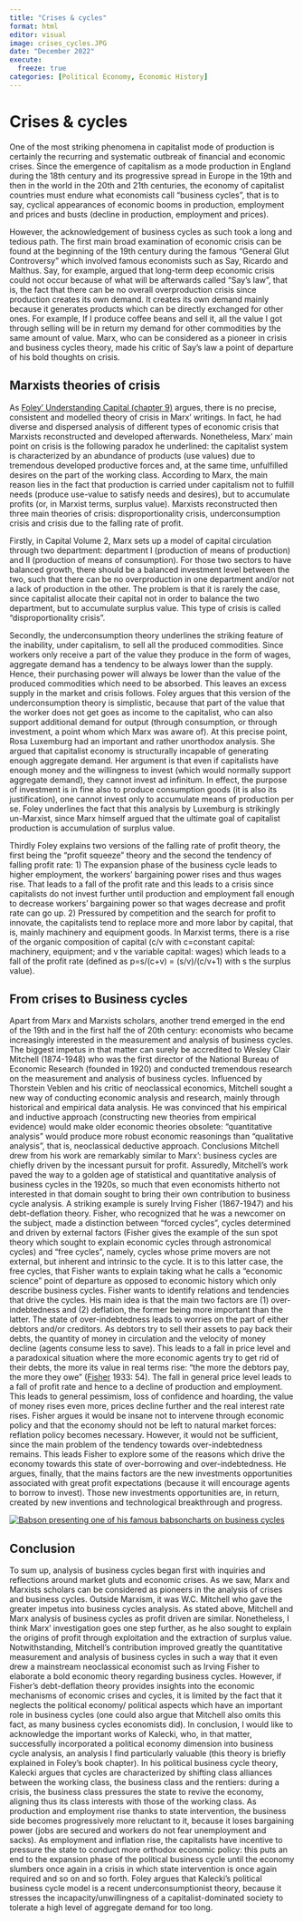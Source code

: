 ```yaml
---
title: "Crises & cycles"
format: html
editor: visual
image: crises_cycles.JPG
date: "December 2022"
execute: 
  freeze: true
categories: [Political Economy, Economic History]
---
```


# Crises & cycles

One of the most striking phenomena in capitalist mode of production is certainly the recurring and systematic outbreak of financial and economic crises. Since the emergence of capitalism as a mode production in England during the 18th century and its progressive spread in Europe in the 19th and then in the world in the 20th and 21th centuries, the economy of capitalist countries must endure what economists call "business cycles", that is to say, cyclical appearances of economic booms in production, employment and prices and busts (decline in production, employment and prices).

However, the acknowledgement of business cycles as such took a long and tedious path. The first main broad examination of economic crisis can be found at the beginning of the 19th century during the famous "General Glut Controversy" which involved famous economists such as Say, Ricardo and Malthus. Say, for example, argued that long-term deep economic crisis could not occur because of what will be afterwards called "Say's law", that is, the fact that there can be no overall overproduction crisis since production creates its own demand. It creates its own demand mainly because it generates products which can be directly exchanged for other ones. For example, If I produce coffee beans and sell it, all the value I got through selling will be in return my demand for other commodities by the same amount of value. Marx, who can be considered as a pioneer in crisis and business cycles theory, made his critic of Say's law a point of departure of his bold thoughts on crisis.

## Marxists theories of crisis

As [Foley' Understanding Capital (chapter 9)](https://github.com/Jeylal/myblog/raw/master/posts/About%20cycles%20and%20crises/Foley_ch.9.pdf) argues, there is no precise, consistent and modelled theory of crisis in Marx' writings. In fact, he had diverse and dispersed analysis of different types of economic crisis that Marxists reconstructed and developed afterwards. Nonetheless, Marx' main point on crisis is the following paradox he underlined: the capitalist system is characterized by an abundance of products (use values) due to tremendous developed productive forces and, at the same time, unfulfilled desires on the part of the working class. According to Marx, the main reason lies in the fact that production is carried under capitalism not to fulfill needs (produce use-value to satisfy needs and desires), but to accumulate profits (or, in Marxist terms, surplus value). Marxists reconstructed then three main theories of crisis: disproportionality crisis, underconsumption crisis and crisis due to the falling rate of profit.

Firstly, in Capital Volume 2, Marx sets up a model of capital circulation through two department: department I (production of means of production) and II (production of means of consumption). For those two sectors to have balanced growth, there should be a balanced investment level between the two, such that there can be no overproduction in one department and/or not a lack of production in the other. The problem is that it is rarely the case, since capitalist allocate their capital not in order to balance the two department, but to accumulate surplus value. This type of crisis is called "disproportionality crisis".

Secondly, the underconsumption theory underlines the striking feature of the inability, under capitalism, to sell all the produced commodities. Since workers only receive a part of the value they produce in the form of wages, aggregate demand has a tendency to be always lower than the supply. Hence, their purchasing power will always be lower than the value of the produced commodities which need to be absorbed. This leaves an excess supply in the market and crisis follows. Foley argues that this version of the underconsumption theory is simplistic, because that part of the value that the worker does not get goes as income to the capitalist, who can also support additional demand for output (through consumption, or through investment, a point whom which Marx was aware of). At this precise point, Rosa Luxemburg had an important and rather unorthodox analysis. She argued that capitalist economy is structurally incapable of generating enough aggregate demand. Her argument is that even if capitalists have enough money and the willingness to invest (which would normally support aggregate demand), they cannot invest ad infinitum. In effect, the purpose of investment is in fine also to produce consumption goods (it is also its justification), one cannot invest only to accumulate means of production per se. Foley underlines the fact that this analysis by Luxemburg is strikingly un-Marxist, since Marx himself argued that the ultimate goal of capitalist production is accumulation of surplus value.

Thirdly Foley explains two versions of the falling rate of profit theory, the first being the "profit squeeze" theory and the second the tendency of falling profit rate: 1) The expansion phase of the business cycle leads to higher employment, the workers' bargaining power rises and thus wages rise. That leads to a fall of the profit rate and this leads to a crisis since capitalists do not invest further until production and employment fall enough to decrease workers' bargaining power so that wages decrease and profit rate can go up. 2) Pressured by competition and the search for profit to innovate, the capitalists tend to replace more and more labor by capital, that is, mainly machinery and equipment goods. In Marxist terms, there is a rise of the organic composition of capital (c/v with c=constant capital: machinery, equipment; and v the variable capital: wages) which leads to a fall of the profit rate (defined as p=s/(c+v) = (s/v)/(c/v+1) with s the surplus value).

## From crises to Business cycles

Apart from Marx and Marxists scholars, another trend emerged in the end of the 19th and in the first half the of 20th century: economists who became increasingly interested in the measurement and analysis of business cycles. The biggest impetus in that matter can surely be accredited to Wesley Clair Mitchell (1874-1948) who was the first director of the National Bureau of Economic Research (founded in 1920) and conducted tremendous research on the measurement and analysis of business cycles. Influenced by Thorstein Veblen and his critic of neoclassical economics, Mitchell sought a new way of conducting economic analysis and research, mainly through historical and empirical data analysis. He was convinced that his empirical and inductive approach (constructing new theories from empirical evidence) would make older economic theories obsolete: "quantitative analysis" would produce more robust economic reasonings than "qualitative analysis", that is, neoclassical deductive approach. Conclusions Mitchell drew from his work are remarkably similar to Marx': business cycles are chiefly driven by the incessant pursuit for profit. Assuredly, Mitchell's work paved the way to a golden age of statistical and quantitative analysis of business cycles in the 1920s, so much that even economists hitherto not interested in that domain sought to bring their own contribution to business cycle analysis. A striking example is surely Irving Fisher (1867-1947) and his debt-deflation theory. Fisher, who recognized that he was a newcomer on the subject, made a distinction between "forced cycles", cycles determined and driven by external factors (Fisher gives the example of the sun spot theory which sought to explain economic cycles through astronomical cycles) and "free cycles", namely, cycles whose prime movers are not external, but inherent and intrinsic to the cycle. It is to this latter case, the free cycles, that Fisher wants to explain taking what he calls a "economic science" point of departure as opposed to economic history which only describe business cycles. Fisher wants to identify relations and tendencies that drive the cycles. His main idea is that the main two factors are (1) over-indebtedness and (2) deflation, the former being more important than the latter. The state of over-indebtedness leads to worries on the part of either debtors and/or creditors. As debtors try to sell their assets to pay back their debts, the quantity of money in circulation and the velocity of money decline (agents consume less to save). This leads to a fall in price level and a paradoxical situation where the more economic agents try to get rid of their debts, the more its value in real terms rise: "the more the debtors pay, the more they owe" ([Fisher](https://github.com/Jeylal/myblog/raw/master/posts/About%20cycles%20and%20crises/Fisher_Debt_Deflation.pdf) 1933: 54). The fall in general price level leads to a fall of profit rate and hence to a decline of production and employment. This leads to general pessimism, loss of confidence and hoarding, the value of money rises even more, prices decline further and the real interest rate rises. Fisher argues it would be insane not to intervene through economic policy and that the economy should not be left to natural market forces: reflation policy becomes necessary. However, it would not be sufficient, since the main problem of the tendency towards over-indebtedness remains. This leads Fisher to explore some of the reasons which drive the economy towards this state of over-borrowing and over-indebtedness. He argues, finally, that the mains factors are the new investments opportunities associated with great profit expectations (because it will encourage agents to borrow to invest). Those new investments opportunities are, in return, created by new inventions and technological breakthrough and progress.

[![Babson presenting one of his famous babsoncharts on business cycles](babsonchart.jpg){fig-align="center"}](https://centennial.babson.edu/past/roger-babson/)

## Conclusion

To sum up, analysis of business cycles began first with inquiries and reflections around market gluts and economic crises. As we saw, Marx and Marxists scholars can be considered as pioneers in the analysis of crises and business cycles. Outside Marxism, it was W.C. Mitchell who gave the greater impetus into business cycles analysis. As stated above, Mitchell and Marx analysis of business cycles as profit driven are similar. Nonetheless, I think Marx' investigation goes one step further, as he also sought to explain the origins of profit through exploitation and the extraction of surplus value. Notwithstanding, Mitchell's contribution improved greatly the quantitative measurement and analysis of business cycles in such a way that it even drew a mainstream neoclassical economist such as Irving Fisher to elaborate a bold economic theory regarding business cycles. However, if Fisher's debt-deflation theory provides insights into the economic mechanisms of economic crises and cycles, it is limited by the fact that it neglects the political economy/ political aspects which have an important role in business cycles (one could also argue that Mitchell also omits this fact, as many business cycles economists did). In conclusion, I would like to acknowledge the important works of Kalecki, who, in that matter, successfully incorporated a political economy dimension into business cycle analysis, an analysis I find particularly valuable (this theory is briefly explained in Foley's book chapter). In his political business cycle theory, Kalecki argues that cycles are characterized by shifting class alliances between the working class, the business class and the rentiers: during a crisis, the business class pressures the state to revive the economy, aligning thus its class interests with those of the working class. As production and employment rise thanks to state intervention, the business side becomes progressively more reluctant to it, because it loses bargaining power (jobs are secured and workers do not fear unemployment and sacks). As employment and inflation rise, the capitalists have incentive to pressure the state to conduct more orthodox economic policy: this puts an end to the expansion phase of the political business cycle until the economy slumbers once again in a crisis in which state intervention is once again required and so on and so forth. Foley argues that Kalecki's political business cycle model is a recent underconsumptionist theory, because it stresses the incapacity/unwillingness of a capitalist-dominated society to tolerate a high level of aggregate demand for too long.
